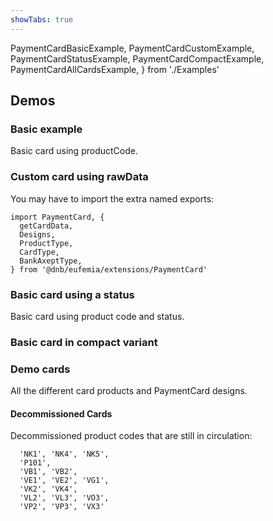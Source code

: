 ```yaml
---
showTabs: true
---
```


  PaymentCardBasicExample,
  PaymentCardCustomExample,
  PaymentCardStatusExample,
  PaymentCardCompactExample,
  PaymentCardAllCardsExample,
} from './Examples'

## Demos

<ChangeLocale
  label="Locale used in the demos:"
  label_direction="vertical"
/>

### Basic example

Basic card using productCode.

<PaymentCardBasicExample />

### Custom card using rawData

You may have to import the extra named exports:

```
import PaymentCard, {
  getCardData,
  Designs,
  ProductType,
  CardType,
  BankAxeptType,
} from '@dnb/eufemia/extensions/PaymentCard'
```

<PaymentCardCustomExample />

### Basic card using a status

<PaymentCardStatusExample />

Basic card using product code and status.

### Basic card in compact variant

<PaymentCardCompactExample />

### Demo cards

All the different card products and PaymentCard designs.

<PaymentCardAllCardsExample />

#### Decommissioned Cards
Decommissioned product codes that are still in circulation:
```
  'NK1', 'NK4', 'NK5',
  'P101',
  'VB1', 'VB2',
  'VE1', 'VE2', 'VG1',
  'VK2', 'VK4',
  'VL2', 'VL3', 'VO3',
  'VP2', 'VP3', 'VX3'
```
